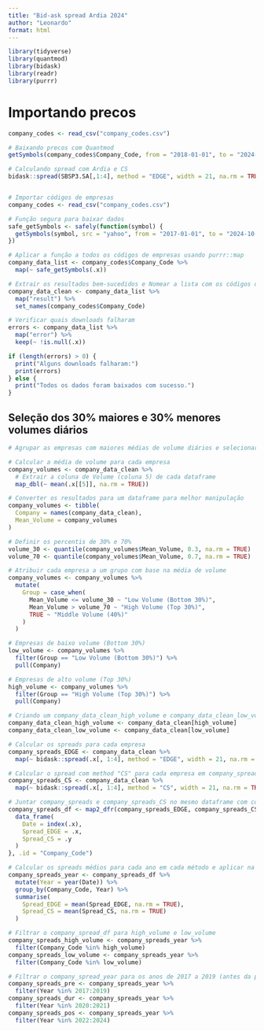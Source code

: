 ```yaml
---
title: "Bid-ask spread Ardia 2024"
author: "Leonardo"
format: html
---
```


```r
library(tidyverse)
library(quantmod)
library(bidask)
library(readr)
library(purrr)
```


# Importando precos
```r
company_codes <- read_csv("company_codes.csv")

# Baixando precos com Quantmod
getSymbols(company_codes$Company_Code, from = "2018-01-01", to = "2024-10-30", src = "yahoo")

# Calculando spread com Ardia e CS
bidask::spread(SBSP3.SA[,1:4], method = "EDGE", width = 21, na.rm = TRUE)



```



```r
# Importar códigos de empresas
company_codes <- read_csv("company_codes.csv")

# Função segura para baixar dados
safe_getSymbols <- safely(function(symbol) {
  getSymbols(symbol, src = "yahoo", from = "2017-01-01", to = "2024-10-30", auto.assign = FALSE)
})

# Aplicar a função a todos os códigos de empresas usando purrr::map
company_data_list <- company_codes$Company_Code %>%
  map(~ safe_getSymbols(.x))

# Extrair os resultados bem-sucedidos e Nomear a lista com os códigos das empresas
company_data_clean <- company_data_list %>%
  map("result") %>%
  set_names(company_codes$Company_Code)

# Verificar quais downloads falharam
errors <- company_data_list %>%
  map("error") %>%
  keep(~ !is.null(.x))

if (length(errors) > 0) {
  print("Alguns downloads falharam:")
  print(errors)
} else {
  print("Todos os dados foram baixados com sucesso.")
}
```


## Seleção dos 30% maiores e 30% menores volumes diários
```r
# Agrupar as empresas com maiores médias de volume diários e selecionar os 30% maiores e 30% menores

# Calcular a média de volume para cada empresa
company_volumes <- company_data_clean %>%
  # Extrair a coluna de Volume (coluna 5) de cada dataframe
  map_dbl(~ mean(.x[[5]], na.rm = TRUE))

# Converter os resultados para um dataframe para melhor manipulação
company_volumes <- tibble(
  Company = names(company_data_clean),
  Mean_Volume = company_volumes
)

# Definir os percentis de 30% e 70%
volume_30 <- quantile(company_volumes$Mean_Volume, 0.3, na.rm = TRUE)
volume_70 <- quantile(company_volumes$Mean_Volume, 0.7, na.rm = TRUE)

# Atribuir cada empresa a um grupo com base na média de volume
company_volumes <- company_volumes %>%
  mutate(
    Group = case_when(
      Mean_Volume <= volume_30 ~ "Low Volume (Bottom 30%)",
      Mean_Volume > volume_70 ~ "High Volume (Top 30%)",
      TRUE ~ "Middle Volume (40%)"
    )
  )

# Empresas de baixo volume (Bottom 30%)
low_volume <- company_volumes %>%
  filter(Group == "Low Volume (Bottom 30%)") %>%
  pull(Company)

# Empresas de alto volume (Top 30%)
high_volume <- company_volumes %>%
  filter(Group == "High Volume (Top 30%)") %>%
  pull(Company)

# Criando um company_data_clean_high_volume e company_data_clean_low_volume
company_data_clean_high_volume <- company_data_clean[high_volume]
company_data_clean_low_volume <- company_data_clean[low_volume]

```


```r
# Calcular os spreads para cada empresa
company_spreads_EDGE <- company_data_clean %>%
  map(~ bidask::spread(.x[, 1:4], method = "EDGE", width = 21, na.rm = TRUE))

# Calcular o spread com method "CS" para cada empresa em company_spreads
company_spreads_CS <- company_data_clean %>%
  map(~ bidask::spread(.x[, 1:4], method = "CS", width = 21, na.rm = TRUE))

# Juntar company_spreads e company_spreads_CS no mesmo dataframe com colunas de Data, Código, Spread_EDGE e Spread_CS
company_spreads_df <- map2_dfr(company_spreads_EDGE, company_spreads_CS, ~ {
  data_frame(
    Date = index(.x),
    Spread_EDGE = .x,
    Spread_CS = .y
  )
}, .id = "Company_Code")

# Calcular os spreads médios para cada ano em cada método e aplicar na variável company_spreads_year
company_spreads_year <- company_spreads_df %>%
  mutate(Year = year(Date)) %>%
  group_by(Company_Code, Year) %>%
  summarise(
    Spread_EDGE = mean(Spread_EDGE, na.rm = TRUE),
    Spread_CS = mean(Spread_CS, na.rm = TRUE)
  )

# Filtrar o company_spread_df para high_volume e low_volume
company_spreads_high_volume <- company_spreads_year %>%
  filter(Company_Code %in% high_volume)
company_spreads_low_volume <- company_spreads_year %>%
  filter(Company_Code %in% low_volume)

# Filtrar o company_spread_year para os anos de 2017 a 2019 (antes da pandemia), para 2020 e 2021 (durante a pandemia) e para 2022 a 2024 (após a pandemia)
company_spreads_pre <- company_spreads_year %>%
  filter(Year %in% 2017:2019)
company_spreads_dur <- company_spreads_year %>%
  filter(Year %in% 2020:2021)
company_spreads_pos <- company_spreads_year %>%
  filter(Year %in% 2022:2024)


```

